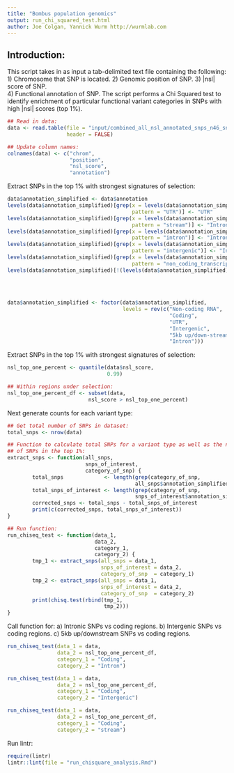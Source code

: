 ```yaml
---
title: "Bombus population genomics"
output: run_chi_squared_test.html
author: Joe Colgan, Yannick Wurm http://wurmlab.com
---
```


## Introduction:
This script takes in as input a tab-delimited text file containing the following:
1) Chromosome that SNP is located.
2) Genomic position of SNP.
3) |nsl| score of SNP.  
4) Functional annotation of SNP.
The script performs a Chi Squared test to identify enrichment of particular functional variant categories in SNPs with high |nsl| scores (top 1%).  

```r
## Read in data:
data <- read.table(file = "input/combined_all_nsl_annotated_snps_n46_snp_positions.annotated.txt",
                   header = FALSE)

## Update column names:
colnames(data) <- c("chrom",
                    "position",
                    "nsl_score",
                    "annotation")
```

Extract SNPs in the top 1% with strongest signatures of selection:

```r
data$annotation_simplified <- data$annotation
levels(data$annotation_simplified)[grep(x = levels(data$annotation_simplified),
                                        pattern = "UTR")] <- "UTR"
levels(data$annotation_simplified)[grep(x = levels(data$annotation_simplified),
                                        pattern = "stream")] <- "Intron"
levels(data$annotation_simplified)[grep(x = levels(data$annotation_simplified),
                                        pattern = "intron")] <- "Intron"
levels(data$annotation_simplified)[grep(x = levels(data$annotation_simplified),
                                        pattern = "intergenic")] <- "Intergenic"
levels(data$annotation_simplified)[grep(x = levels(data$annotation_simplified),
                                        pattern = "non_coding_transcript")] <- "Non-coding RNA"
levels(data$annotation_simplified)[!(levels(data$annotation_simplified) %in% c("UTR",
                                                                               "5kb up/down-stream",
                                                                               "Intron",
                                                                               "Intergenic",
                                                                               "Non-coding RNA"))] <- "Coding"
data$annotation_simplified <- factor(data$annotation_simplified,
                                     levels = rev(c("Non-coding RNA",
                                                    "Coding",
                                                    "UTR",
                                                    "Intergenic",
                                                    "5kb up/down-stream",
                                                    "Intron")))
```

Extract SNPs in the top 1% with strongest signatures of selection:

```r
nsl_top_one_percent <- quantile(data$nsl_score,
                                0.99)

## Within regions under selection:
nsl_top_one_percent_df <- subset(data,
                          nsl_score > nsl_top_one_percent)
```

Next generate counts for each variant type:

```r
## Get total number of SNPs in dataset:
total_snps <- nrow(data)

## Function to calculate total SNPs for a variant type as well as the number
## of SNPs in the top 1%:
extract_snps <- function(all_snps,
                         snps_of_interest,
                         category_of_snp) {
        total_snps             <- length(grep(category_of_snp,
                                         all_snps$annotation_simplified))
        total_snps_of_interest <- length(grep(category_of_snp,
                                         snps_of_interest$annotation_simplified))
        corrected_snps <- total_snps - total_snps_of_interest
        print(c(corrected_snps, total_snps_of_interest))
}

## Run function:
run_chiseq_test <- function(data_1,
                            data_2,
                            category_1,
                            category_2) {
        tmp_1 <- extract_snps(all_snps = data_1,
                              snps_of_interest = data_2,
                              category_of_snp  = category_1)
        tmp_2 <- extract_snps(all_snps = data_1,
                              snps_of_interest = data_2,
                              category_of_snp  = category_2)
        print(chisq.test(rbind(tmp_1,
                               tmp_2)))
}
```

Call function for:
a) Intronic SNPs vs coding regions.
b) Intergenic SNPs vs coding regions.
c) 5kb up/downstream SNPs vs coding regions.

```r
run_chiseq_test(data_1 = data,
                data_2 = nsl_top_one_percent_df,
                category_1 = "Coding",
                category_2 = "Intron")

run_chiseq_test(data_1 = data,
                data_2 = nsl_top_one_percent_df,
                category_1 = "Coding",
                category_2 = "Intergenic")

run_chiseq_test(data_1 = data,
                data_2 = nsl_top_one_percent_df,
                category_1 = "Coding",
                category_2 = "stream")
```

Run lintr:

```r
require(lintr)
lintr::lint(file = "run_chisquare_analysis.Rmd")
```